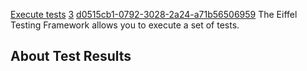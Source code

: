[[Property:title|Execute tests]]
[[Property:weight|3]]
[[Property:uuid|d0515cb1-0792-3028-2a24-a71b56506959]]
The Eiffel Testing Framework allows you to execute a set of tests.


==About Test Results==




